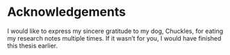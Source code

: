 # Acknowledgements {.unnumbered}

I would like to express my sincere gratitude to my dog, Chuckles, for eating my research notes multiple times. If it wasn't for you, I would have finished this thesis earlier.

